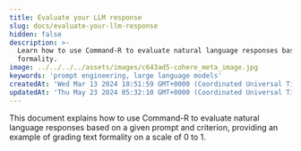 ```yaml
---
title: Evaluate your LLM response
slug: docs/evaluate-your-llm-response
hidden: false
description: >-
  Learn how to use Command-R to evaluate natural language responses based on
  formality.
image: ../../../../assets/images/c643ad5-cohere_meta_image.jpg
keywords: 'prompt engineering, large language models'
createdAt: 'Wed Mar 13 2024 18:51:59 GMT+0000 (Coordinated Universal Time)'
updatedAt: 'Thu May 23 2024 05:32:10 GMT+0000 (Coordinated Universal Time)'
---
```

This document explains how to use Command-R to evaluate natural language responses based on a given prompt and criterion, providing an example of grading text formality on a scale of 0 to 1.
